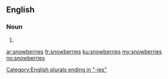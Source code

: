 ==English==

===Noun===
{{head|en|plural}}

# {{plural of|snowberry|lang=en}}

[[Category:English plurals ending in "-ies"]]

[[ar:snowberries]]
[[fr:snowberries]]
[[ku:snowberries]]
[[my:snowberries]]
[[no:snowberries]]